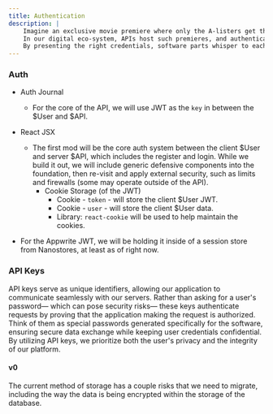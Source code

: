 ```yaml
---
title: Authentication
description: |
    Imagine an exclusive movie premiere where only the A-listers get the golden ticket.
    In our digital eco-system, APIs host such premieres, and authentication is that golden ticket, a secret handshake ensuring only the worthy gain access.
    By presenting the right credentials, software parts whisper to each other in trusted tones, creating a blockbuster performance behind the scenes.
---
```


### Auth

- Auth Journal
  - For the core of the API, we will use JWT as the `key` in between the $User and $API.
- React JSX
  - The first mod will be the core auth system between the client $User and server $API, which includes the register and login. While we build it out, we will include generic defensive components into the foundation, then re-visit and apply external security, such as limits and firewalls (some may operate outside of the API).
    - Cookie Storage (of the JWT)
      - Cookie - `token` - will store the client $User JWT.
      - Cookie - `user` - will store the client $User data.
      - Library: `react-cookie` will be used to help maintain the cookies.

- For the Appwrite JWT, we will be holding it inside of a session store from Nanostores, at least as of right now.

### API Keys

API keys serve as unique identifiers, allowing our application to communicate seamlessly with our servers.
Rather than asking for a user's password— which can pose security risks— these keys authenticate requests by proving that the application making the request is authorized.
Think of them as special passwords generated specifically for the software, ensuring secure data exchange while keeping user credentials confidential.
By utilizing API keys, we prioritize both the user's privacy and the integrity of our platform.

#### v0

The current method of storage has a couple risks that we need to migrate, including the way the data is being encrypted within the storage of the database.